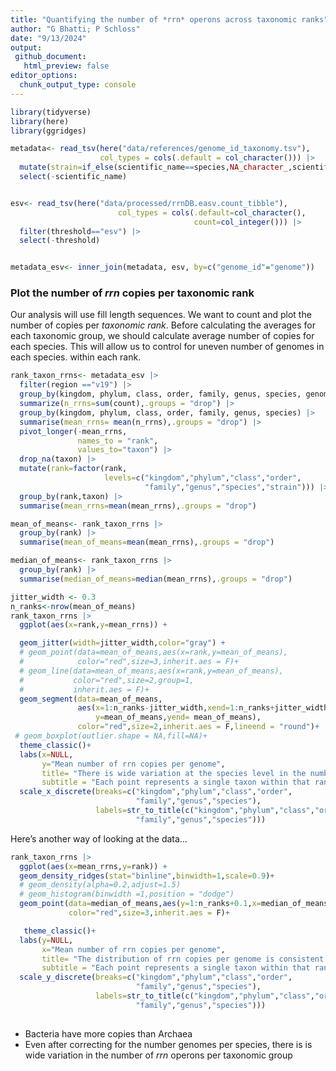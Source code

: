 ```yaml
---
title: "Quantifying the number of *rrn* operons across taxonomic ranks"
author: "G Bhatti; P Schloss"
date: "9/13/2024"
output:
 github_document:
   html_preview: false
editor_options: 
  chunk_output_type: console
---
```


```r
library(tidyverse)
library(here)
library(ggridges)

metadata<- read_tsv(here("data/references/genome_id_taxonomy.tsv"),
                    col_types = cols(.default = col_character())) |> 
  mutate(strain=if_else(scientific_name==species,NA_character_,scientific_name)) |> 
  select(-scientific_name)


esv<- read_tsv(here("data/processed/rrnDB.easv.count_tibble"),
                        col_types = cols(.default=col_character(),
                                         count=col_integer())) |> 
  filter(threshold=="esv") |> 
  select(-threshold)


metadata_esv<- inner_join(metadata, esv, by=c("genome_id"="genome"))
```

### Plot the number of *rrn* copies per taxonomic rank

Our analysis will use fill length sequences. We want to count and plot the number
of copies per *taxonomic rank*. Before calculating the averages for each taxonomic 
group, we should calculate average number of copies for each species. This will 
allow us to control for uneven number of genomes in each species.
within each rank.

```r
rank_taxon_rrns<- metadata_esv |> 
  filter(region =="v19") |> 
  group_by(kingdom, phylum, class, order, family, genus, species, genome_id) |> 
  summarize(n_rrns=sum(count),.groups = "drop") |> 
  group_by(kingdom, phylum, class, order, family, genus, species) |> 
  summarise(mean_rrns= mean(n_rrns),.groups = "drop") |> 
  pivot_longer(-mean_rrns,
               names_to = "rank",
               values_to="taxon") |> 
  drop_na(taxon) |> 
  mutate(rank=factor(rank,
                     levels=c("kingdom","phylum","class","order",
                              "family","genus","species","strain"))) |> 
  group_by(rank,taxon) |> 
  summarise(mean_rrns=mean(mean_rrns),.groups = "drop")

mean_of_means<- rank_taxon_rrns |> 
  group_by(rank) |> 
  summarise(mean_of_means=mean(mean_rrns),.groups = "drop")

median_of_means<- rank_taxon_rrns |> 
  group_by(rank) |> 
  summarise(median_of_means=median(mean_rrns),.groups = "drop")

```



```r
jitter_width <- 0.3
n_ranks<-nrow(mean_of_means)
rank_taxon_rrns |> 
  ggplot(aes(x=rank,y=mean_rrns)) +   

  geom_jitter(width=jitter_width,color="gray") +
  # geom_point(data=mean_of_means,aes(x=rank,y=mean_of_means),
  #            color="red",size=3,inherit.aes = F)+
  # geom_line(data=mean_of_means,aes(x=rank,y=mean_of_means),
  #           color="red",size=2,group=1,
  #           inherit.aes = F)+
  geom_segment(data=mean_of_means,
               aes(x=1:n_ranks-jitter_width,xend=1:n_ranks+jitter_width,
                   y=mean_of_means,yend= mean_of_means),
               color="red",size=2,inherit.aes = F,lineend = "round")+
 # geom_boxplot(outlier.shape = NA,fill=NA)+
  theme_classic()+
  labs(x=NULL,
       y="Mean number of rrn copies per genome",
       title= "There is wide variation at the species level in the number of rrn copies",
       subtitle = "Each point represents a single taxon within that rank, numbers based\non average species copy number")+
  scale_x_discrete(breaks=c("kingdom","phylum","class","order",
                            "family","genus","species"),
                   labels=str_to_title(c("kingdom","phylum","class","order",
                            "family","genus","species")))
```

Here's another way of looking at the data...

```r
rank_taxon_rrns |> 
  ggplot(aes(x=mean_rrns,y=rank)) +  
  geom_density_ridges(stat="binline",binwidth=1,scale=0.9)+
  # geom_density(alpha=0.2,adjust=1.5)
  # geom_histogram(binwidth =1,position = "dodge")
  geom_point(data=median_of_means,aes(y=1:n_ranks+0.1,x=median_of_means),
             color="red",size=3,inherit.aes = F)+

   theme_classic()+
  labs(y=NULL,
       x="Mean number of rrn copies per genome",
       title= "The distribution of rrn copies per genome is consistent across ranks",
       subtitle = "Each point represents a single taxon within that rank, numbers based\non average species copy number")+
  scale_y_discrete(breaks=c("kingdom","phylum","class","order",
                            "family","genus","species"),
                   labels=str_to_title(c("kingdom","phylum","class","order",
                            "family","genus","species")))
  
```

* Bacteria have more copies than Archaea
* Even after correcting for the number genomes per species, there is is wide variation in the number of *rrn* operons per taxonomic group

